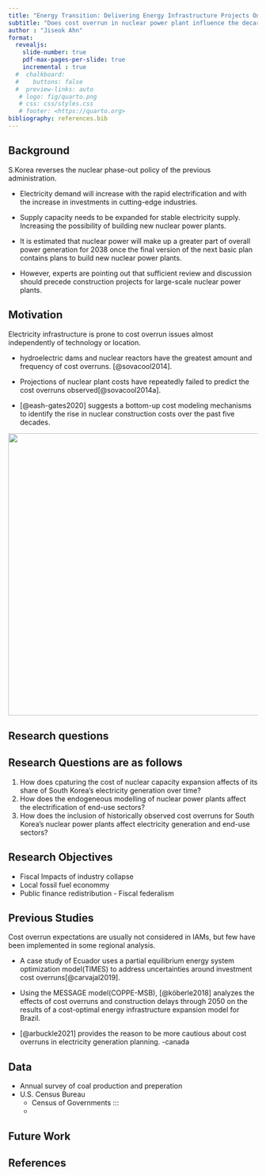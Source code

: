 ```yaml
---
title: "Energy Transition: Delivering Energy Infrastructure Projects On Time and On Budget"
subtitle: "Does cost overrun in nuclear power plant influence the decarbonization in South Korea?"
author : "Jiseok Ahn"
format:
  revealjs: 
    slide-number: true
    pdf-max-pages-per-slide: true
    incremental : true
  #  chalkboard: 
  #    buttons: false
  #  preview-links: auto
   # logo: fig/quarto.png
   # css: css/styles.css
   # footer: <https://quarto.org>
bibliography: references.bib
---
```


## Background {.smaller}

S.Korea reverses the nuclear phase-out policy of the previous administration.

-   Electricity demand will increase with the rapid electrification and with the increase in investments in cutting-edge industries.

-   Supply capacity needs to be expanded for stable electricity supply. Increasing the possibility of building new nuclear power plants.

-   It is estimated that nuclear power will make up a greater part of overall power generation for 2038 once the final version of the next basic plan contains plans to build new nuclear power plants.

-   However, experts are pointing out that sufficient review and discussion should precede construction projects for large-scale nuclear power plants.

## Motivation {.smaller}

Electricity infrastructure is prone to cost overrun issues almost independently of technology or location.

::: fragment
-   hydroelectric dams and nuclear reactors have the greatest amount and frequency of cost overruns. [@sovacool2014].

-   Projections of nuclear plant costs have repeatedly failed to predict the cost overruns observed[@sovacool2014a].

-   [@eash-gates2020] suggests a bottom-up cost modeling mechanisms to identify the rise in nuclear construction costs over the past five decades.
:::

::: fragment
::: fragment
![](PPT_research_topic/nuclear_construction_cost.png){fig-align="center" width="570"}
:::
:::

## Research questions

::: callout-note
## Research Questions are as follows

1.  How does cpaturing the cost of nuclear capacity expansion affects of its share of South Korea's electricity generation over time?
2.  How does the endogeneous modelling of nuclear power plants affect the electrification of end-use sectors?
3.  How does the inclusion of historically observed cost overruns for South Korea's nuclear power plants affect electricity generation and end-use sectors?
:::

## Research Objectives

-   Fiscal Impacts of industry collapse
-   Local fossil fuel econommy
-   Public finance redistribution - Fiscal federalism

## Previous Studies {.smaller}

Cost overrun expectations are usually not considered in IAMs, but few have been implemented in some regional analysis.

-   A case study of Ecuador uses a partial equilibrium energy system optimization model(TIMES) to address uncertainties around investment cost overruns[@carvajal2019].

-   Using the MESSAGE model(COPPE-MSB), [@köberle2018] analyzes the effects of cost overruns and construction delays through 2050 on the results of a cost-optimal energy infrastructure expansion model for Brazil.

-   [@arbuckle2021] provides the reason to be more cautious about cost overruns in electricity generation planning. -canada

## Data

-   Annual survey of coal production and preperation
-   U.S. Census Bureau
    -   Census of Governments :::
    -   

## Future Work {.scrollable .smaller}

## References {.scrollable .smaller}
